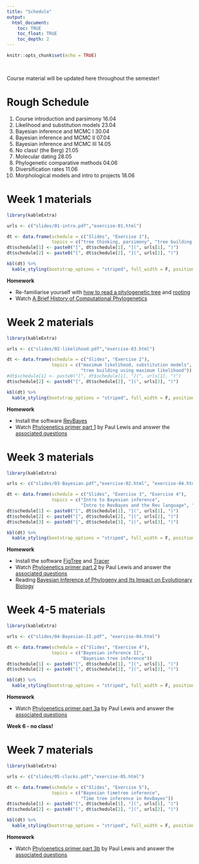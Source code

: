 ```yaml
---
title: "Schedule"
output:
  html_document:
    toc: TRUE
    toc_float: TRUE
    toc_depth: 2
---
```


```r
knitr::opts_chunk$set(echo = TRUE)
```

\

Course material will be updated here throughout the semester!

# Rough Schedule

1. Course introduction and parsimony 16.04
2. Likelihood and substitution models 23.04
3. Bayesian inference and MCMC I 30.04
4. Bayesian inference and MCMC II 07.04
5. Bayesian inference and MCMC III 14.05
6. No class! (the Berg) 21.05
7. Molecular dating 28.05
8. Phylogenetic comparative methods 04.06
9. Diversification rates 11.06
10. Morphological models and intro to projects 18.06

# Week 1 materials

```r
library(kableExtra)

urls <- c("slides/01-intro.pdf","exercise-01.html")

dt <- data.frame(schedule = c("Slides", "Exercise 1"),
                 topics = c("tree thinking, parsimony", "tree building using parsimony"))
dt$schedule[1] <- paste0("[", dt$schedule[1], "](", urls[1], ")")
dt$schedule[2] <- paste0("[", dt$schedule[2], "](", urls[2], ")")

kbl(dt) %>%
  kable_styling(bootstrap_options = "striped", full_width = F, position = "left")

```

**Homework**

* Re-familiarise yourself with [how to read a phylogenetic tree](https://artic.network/how-to-read-a-tree.html) and [rooting](https://slides.filogeneti.ca/include/rooting.html)
* Watch [A Brief History of Computational Phylogenetics](https://www.youtube.com/watch?v=PcD15i7yzJ8)


# Week 2 materials

```r
library(kableExtra)

urls <- c("slides/02-likelihood.pdf","exercise-03.html")

dt <- data.frame(schedule = c("Slides", "Exercise 2"),
                 topics = c("maximum likelihood, substitution models", 
                            "tree building using maximum likelihood"))
#dt$schedule[1] <- paste0("[", dt$schedule[1], "](", urls[1], ")")
dt$schedule[2] <- paste0("[", dt$schedule[2], "](", urls[2], ")")

kbl(dt) %>%
  kable_styling(bootstrap_options = "striped", full_width = F, position = "left")

```

**Homework**

* Install the software [RevBayes](https://revbayes.github.io/download)
* Watch [Phyloenetics primer part 1](https://www.youtube.com/watch?v=1r4z0YJq580) by Paul Lewis and answer the [associated questions](questions-01.html)

# Week 3 materials

```r
library(kableExtra)

urls <- c("slides/03-Bayesian.pdf","exercise-02.html", "exercise-04.html")

dt <- data.frame(schedule = c("Slides", "Exercise 3", "Exercise 4"),
                 topics = c("Intro to Bayesian inference", 
                            "Intro to RevBayes and the Rev language", "Bayesian tree inference"))
dt$schedule[1] <- paste0("[", dt$schedule[1], "](", urls[1], ")")
dt$schedule[2] <- paste0("[", dt$schedule[2], "](", urls[2], ")")
dt$schedule[3] <- paste0("[", dt$schedule[3], "](", urls[3], ")")

kbl(dt) %>%
  kable_styling(bootstrap_options = "striped", full_width = F, position = "left")

```

**Homework**

* Install the software [FigTree](http://tree.bio.ed.ac.uk/software/figtree/) and [Tracer](https://github.com/beast-dev/tracer/releases/tag/v1.7.2)
* Watch [Phyloenetics primer part 2](https://www.youtube.com/watch?v=UsLeY0wZr4Y&t=1614s) by Paul Lewis and answer the [associated questions](questions-02.html)
* Reading [Bayesian Inference of Phylogeny and Its Impact on Evolutionary Biology](https://www.science.org/doi/epdf/10.1126/science.1065889)


# Week 4-5 materials

```r
library(kableExtra)

urls <- c("slides/04-Bayesian-II.pdf", "exercise-04.html")

dt <- data.frame(schedule = c("Slides", "Exercise 4"),
                 topics = c("Bayesian inference II", 
                            "Bayesian tree inference"))
dt$schedule[1] <- paste0("[", dt$schedule[1], "](", urls[1], ")")
dt$schedule[2] <- paste0("[", dt$schedule[2], "](", urls[2], ")")

kbl(dt) %>%
  kable_styling(bootstrap_options = "striped", full_width = F, position = "left")

```

**Homework**

* Watch [Phyloenetics primer part 3a](https://www.youtube.com/watch?v=4PWlnNsfz90) by Paul Lewis and answer the [associated questions](questions-03.html)

**Week 6 - no class!**

# Week 7 materials

```r
library(kableExtra)

urls <- c("slides/05-clocks.pdf","exercise-05.html")

dt <- data.frame(schedule = c("Slides", "Exercise 5"),
                 topics = c("Bayesian timetree inference", 
                            "Time tree inference in RevBayes"))
dt$schedule[1] <- paste0("[", dt$schedule[1], "](", urls[1], ")")
dt$schedule[2] <- paste0("[", dt$schedule[2], "](", urls[2], ")")

kbl(dt) %>%
  kable_styling(bootstrap_options = "striped", full_width = F, position = "left")

```

**Homework**

* Watch [Phyloenetics primer part 3b](https://www.youtube.com/watch?v=TLtOS--YwkU) by Paul Lewis and answer the [associated questions](questions-04.html)


\
\

